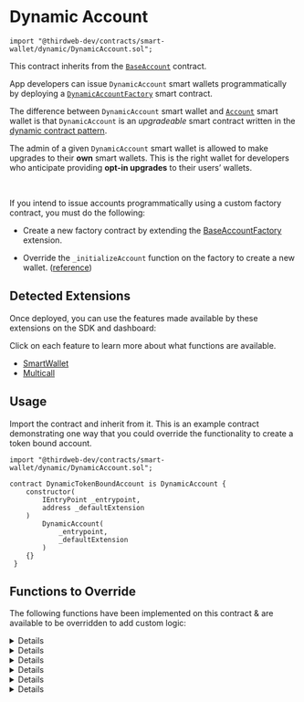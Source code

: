 
# Dynamic Account

```solidity
import "@thirdweb-dev/contracts/smart-wallet/dynamic/DynamicAccount.sol";
```

This contract inherits from the [`BaseAccount`](/contracts/build/extensions/erc-4337/SmartWallet) contract.

App developers can issue `DynamicAccount` smart wallets programmatically by deploying a [`DynamicAccountFactory`](/solidity/base-contracts/dynamic-account-factory) smart contract.

The difference between `DynamicAccount` smart wallet and [`Account`](/solidity/base-contracts/account) smart wallet is that `DynamicAccount` is an _upgradeable_ smart contract written in the [dynamic contract pattern](https://github.com/thirdweb-dev/dynamic-contracts).

The admin of a given `DynamicAccount` smart wallet is allowed to make upgrades to their **own** smart wallets. This is the right wallet for developers who anticipate providing **opt-in upgrades** to their users’ wallets.

<GithubButtonLink href="https://github.com/thirdweb-dev/contracts/blob/main/contracts/prebuilts/account/dynamic/DynamicAccount.sol" />

<br />

<Callout title="Issue Accounts Programmatically" variant="info">

If you intend to issue accounts programmatically using a custom factory contract, you must do the following:

- Create a new factory contract by extending the [BaseAccountFactory](/contracts/build/extensions/erc-4337/SmartWallet-factory) extension.

- Override the `_initializeAccount` function on the factory to create a new wallet. ([reference](https://github.com/thirdweb-dev/contracts/blob/main/contracts/smart-wallet/non-upgradeable/AccountFactory.sol#L36))

</Callout>

## Detected Extensions

Once deployed, you can use the features made available by these extensions on the SDK and dashboard:

Click on each feature to learn more about what functions are available.

- [SmartWallet](/contracts/build/extensions/erc-4337/SmartWallet)
- [Multicall](/contracts/build/extensions/general/Multicall)

## Usage

Import the contract and inherit from it. This is an example contract demonstrating one way that you could override the functionality to create a token bound account.

```solidity
import "@thirdweb-dev/contracts/smart-wallet/dynamic/DynamicAccount.sol";

contract DynamicTokenBoundAccount is DynamicAccount {
    constructor(
        IEntryPoint _entrypoint,
        address _defaultExtension
    )
        DynamicAccount(
            _entrypoint,
            _defaultExtension
        )
    {}
 }
```

## Functions to Override

The following functions have been implemented on this contract & are available to be overridden to add custom logic:

<Details id="initialize" summary="initialize">

Initializes the contract with the provided roles.

```solidity
function initialize(address _defaultAdmin, bytes calldata) public virtual override initializer {
    _setupRole(DEFAULT_ADMIN_ROLE, _defaultAdmin);
    _setupRole(EXTENSION_ADMIN_ROLE, _defaultAdmin);
}
```

#### \_defaultAdmin

The address to be set as default admin role for the contract. Must be of type `address`.

#### \_data

If extra storage variables are required in your account contract, override this function, abi encode the variables,
pass them to this function as the `bytes` argument and then abi-decoded in this function to be set in storage.

For example:

```solidity

function initialize(
    address _admin,
    bytes calldata _data
) public override initializer {
    super.initialize(_admin);
    (chainId, tokenContract, tokenId) = abi.decode(
        _data,
        (uint256, address, uint256)
    );
}
```

</Details>

<Details id="entryPoint" summary="entryPoint">

Returns the entry point contract address.

```solidity
function entryPoint() public view virtual override returns (IEntryPoint) {
    return entrypointContract;
}
```

</Details>

<Details id="getImplementationForFunction" summary="getImplementationForFunction">

Returns the extension implementation address stored in router, for the given function.

```solidity
function getImplementationForFunction(bytes4 _functionSelector) public view virtual override returns (address) {
    address impl = getExtensionForFunction(_functionSelector).implementation;
    return impl != address(0) ? impl : defaultExtension;
}
```

#### \_functionSelector

The function selector to get the extension implementation address. Must be of type `bytes4`.

</Details>

<Details id="isValidSigner" summary="isValidSigner">
Returns whether a signer is authorized to perform transactions using the wallet.

```solidity
function isValidSigner(address _signer) public view virtual returns (bool) {
    return _hasRole(SIGNER_ROLE, _signer) || _hasRole(DEFAULT_ADMIN_ROLE, _signer);
}
```

#### \_signer

The signer to check authorization for. Must be of type `address`.

</Details>

<Details id="_canSetExtension" summary="_canSetExtension">

Returns whether a extension can be set in the given execution context.

```solidity
function _canSetExtension() internal view virtual override returns (bool) {
    return _hasRole(EXTENSION_ADMIN_ROLE, msg.sender);
}
```

</Details>

<Details id="_validatesSignature" summary="_validatesSignature">

Validates the signature of a user operation.

```solidity
function _validateSignature(UserOperation calldata userOp, bytes32 userOpHash)
    internal
    virtual
    override
    returns (uint256 validationData)
{
    bytes32 hash = userOpHash.toEthSignedMessageHash();
    address signer = hash.recover(userOp.signature);

    if (!isValidSigner(signer)) return SIG_VALIDATION_FAILED;
    return 0;
}
```

</Details>
